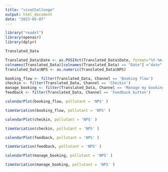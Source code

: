 ```yaml
---
title: "vivaChallenge"
output: html_document
date: "2023-05-07"
---
```


```r
library("readxl")
library(openair)
library(dplyr)
```


```r
Translated_Data

Translated_Data$Date <- as.POSIXct(Translated_Data$Date, format="%Y-%m-%d %H:%M:%S")
colnames(Translated_Data)[colnames(Translated_Data) == "Date"] ="date"
Translated_Data$NPS <- as.numeric(Translated_Data$NPS)
```
```r
booking_flow <- filter(Translated_Data, Channel == 'Booking flow')
checkin <- filter(Translated_Data, Channel == 'Checkin')
manage_booking <- filter(Translated_Data, Channel == 'Manage my booking')
feedback <- filter(Translated_Data, Channel == 'Feedback button')
```


```r
calendarPlot(booking_flow, pollutant = 'NPS' )
```
```r
timeVariation(booking_flow, pollutant = 'NPS' )
```

```r
calendarPlot(checkin, pollutant = 'NPS' )
```

```r
timeVariation(checkin, pollutant = 'NPS' )
```


```r
calendarPlot(feedback, pollutant = 'NPS' )
```

```r
timeVariation(feedback, pollutant = 'NPS' )
```

```r
calendarPlot(manage_booking, pollutant = 'NPS' )
```

```r
timeVariation(manage_booking, pollutant = 'NPS' )
```